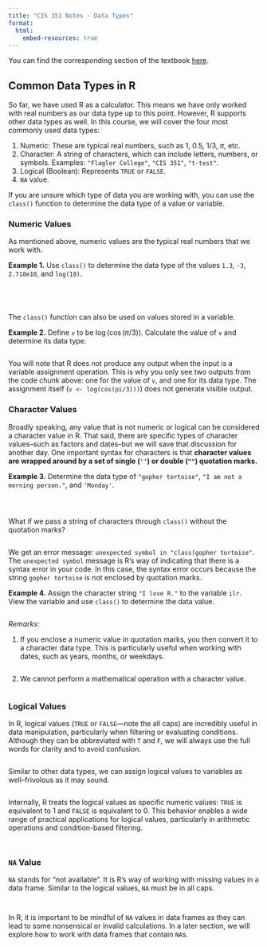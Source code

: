 ```yaml
---
title: "CIS 351 Notes - Data Types"
format: 
  html:
    embed-resources: true
---
```


You can find the corresponding section of the textbook [here](https://ckao.quarto.pub/cis-351/content/data_types.html).

## Common Data Types in R {#sec-data-types}

So far, we have used R as a calculator. This means we have only worked with real numbers as our data type up to this point. However, R supports other data types as well. In this course, we will cover the four most commonly used data types:

1.  Numeric: These are typical real numbers, such as 1, 0.5, 1/3, $\pi$, etc.
2.  Character: A string of characters, which can include letters, numbers, or symbols. Examples: `"Flagler College"`, `"CIS 351"`, `"t-test"`.
3.  Logical (Boolean): Represents `TRUE` or `FALSE`.
4.  `NA` value.

If you are unsure which type of data you are working with, you can use the `class()` function to determine the data type of a value or variable.

### Numeric Values

As mentioned above, numeric values are the typical real numbers that we work with.

**Example 1.** Use `class()` to determine the data type of the values `1.3`, `-3`, `2.718e10`, and `log(10)`.

```r
```

```r
```

```r
```

```r
```

The `class()` function can also be used on values stored in a variable.

**Example 2.** Define `v` to be $\log(\cos(\pi/3))$. Calculate the value of `v` and determine its data type.

```r
```

You will note that R does not produce any output when the input is a variable assignment operation. This is why you only see two outputs from the code chunk above: one for the value of `v`, and one for its data type. The assignment itself (`v <- log(cos(pi/3)))`) does not generate visible output.

### Character Values

Broadly speaking, any value that is not numeric or logical can be considered a character value in R. That said, there are specific types of character values--such as factors and dates--but we will save that discussion for another day. One important syntax for characters is that **character values are wrapped around by a set of single (`''`) or double (`""`) quotation marks.**

**Example 3.** Determine the data type of `"gopher tortoise"`, `"I am not a morning person."`, and `'Monday'`.

```r
```

```r
```

```r
```

What if we pass a string of characters through `class()` without the quotation marks?

```r
```

We get an error message: `unexpected symbol in "class(gopher tortoise"`. The `unexpected symbol` message is R's way of indicating that there is a syntax error in your code. In this case, the syntax error occurs because the string `gopher tortoise` is not enclosed by quotation marks.

**Example 4.** Assign the character string `"I love R."` to the variable `ilr`. View the variable and use `class()` to determine the data value.

```r
```

*Remarks:*

1.  If you enclose a numeric value in quotation marks, you then convert it to a character data type. This is particularly useful when working with dates, such as years, months, or weekdays.

```r
```

2.  We cannot perform a mathematical operation with a character value.

```r
```

### Logical Values

In R, logical values (`TRUE` or `FALSE`---note the all caps) are incredibly useful in data manipulation, particularly when filtering or evaluating conditions. Although they can be abbreviated with `T` and `F`, we will always use the full words for clarity and to avoid confusion.

```r
```

Similar to other data types, we can assign logical values to variables as well--frivolous as it may sound.

```r
```

Internally, R treats the logical values as specific numeric values: `TRUE` is equivalent to 1 and `FALSE` is equivalent to 0. This behavior enables a wide range of practical applications for logical values, particularly in arithmetic operations and condition-based filtering.

```r
```

```r
```

### `NA` Value

`NA` stands for "not available". It is R's way of working with missing values in a data frame. Similar to the logical values, `NA` must be in all caps.

```r
```

```r
```

In R, it is important to be mindful of `NA` values in data frames as they can lead to some nonsensical or invalid calculations. In a later section, we will explore how to work with data frames that contain `NA`s.